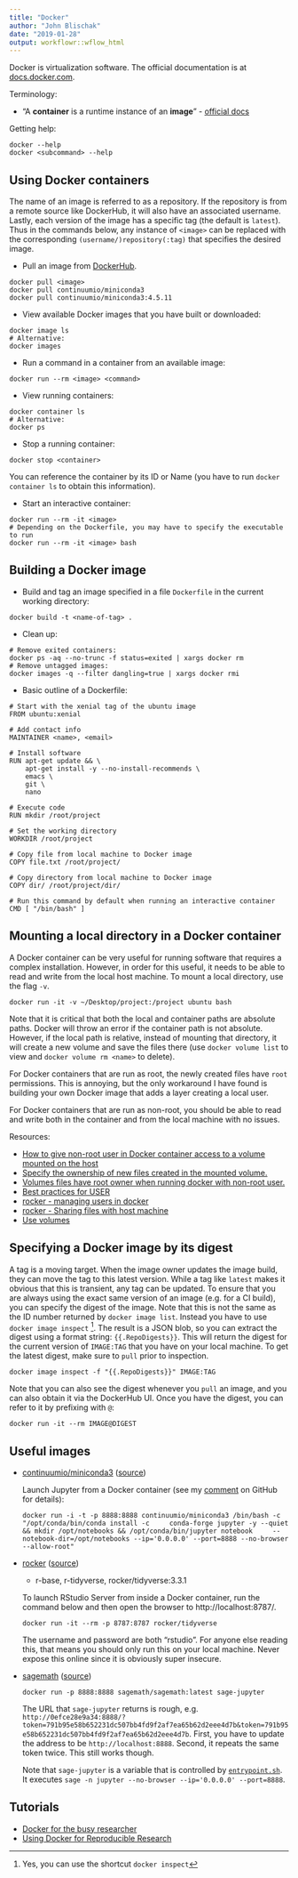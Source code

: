 ```yaml
---
title: "Docker"
author: "John Blischak"
date: "2019-01-28"
output: workflowr::wflow_html
---
```


Docker is virtualization software. The official documentation is at
[docs.docker.com](https://docs.docker.com/).

Terminology:

* "A **container** is a runtime instance of an **image**" -
[official docs](https://docs.docker.com/get-started/#images-and-containers)

Getting help:

```
docker --help
docker <subcommand> --help
```

## Using Docker containers

The name of an image is referred to as a repository. If the repository is from a
remote source like DockerHub, it will also have an associated username. Lastly,
each version of the image has a specific tag (the default is `latest`). Thus in
the commands below, any instance of `<image>` can be replaced with the
corresponding `(username/)repository(:tag)` that specifies the desired image.

* Pull an image from [DockerHub][].

[DockerHub]: https://hub.docker.com

```
docker pull <image>
docker pull continuumio/miniconda3
docker pull continuumio/miniconda3:4.5.11
```

* View available Docker images that you have built or downloaded:

```
docker image ls
# Alternative:
docker images
```

* Run a command in a container from an available image:

```
docker run --rm <image> <command>
```

* View running containers:

```
docker container ls
# Alternative:
docker ps
```

* Stop a running container:

```
docker stop <container>
```

You can reference the container by its ID or Name (you have to run `docker
container ls` to obtain this information).

* Start an interactive container:

```
docker run --rm -it <image>
# Depending on the Dockerfile, you may have to specify the executable to run
docker run --rm -it <image> bash
```

## Building a Docker image

* Build and tag an image specified in a file `Dockerfile` in the current working
directory:

```
docker build -t <name-of-tag> .
```

* Clean up:

```
# Remove exited containers:
docker ps -aq --no-trunc -f status=exited | xargs docker rm
# Remove untagged images:
docker images -q --filter dangling=true | xargs docker rmi
```

* Basic outline of a Dockerfile:

```
# Start with the xenial tag of the ubuntu image
FROM ubuntu:xenial

# Add contact info
MAINTAINER <name>, <email>

# Install software
RUN apt-get update && \
    apt-get install -y --no-install-recommends \
    emacs \
    git \
    nano

# Execute code
RUN mkdir /root/project

# Set the working directory
WORKDIR /root/project

# Copy file from local machine to Docker image
COPY file.txt /root/project/

# Copy directory from local machine to Docker image
COPY dir/ /root/project/dir/

# Run this command by default when running an interactive container
CMD [ "/bin/bash" ]
```

## Mounting a local directory in a Docker container

A Docker container can be very useful for running software that requires a complex installation. However, in order for this useful, it needs to be able to read and write from the local host machine. To mount a local directory, use the flag `-v`.

```
docker run -it -v ~/Desktop/project:/project ubuntu bash
```

Note that it is critical that both the local and container paths are absolute
paths. Docker will throw an error if the container path is not absolute.
However, if the local path is relative, instead of mounting that directory, it
will create a new volume and save the files there (use `docker volume list` to
view and `docker volume rm <name>` to delete).

For Docker containers that are run as root, the newly created files have `root`
permissions. This is annoying, but the only workaround I have found is building
your own Docker image that adds a layer creating a local user.

For Docker containers that are run as non-root, you should be able to read and
write both in the container and from the local machine with no issues.

Resources:

* [How to give non-root user in Docker container access to a volume mounted on the host](https://stackoverflow.com/questions/39397548/how-to-give-non-root-user-in-docker-container-access-to-a-volume-mounted-on-the)
* [Specify the ownership of new files created in the mounted volume.](https://github.com/moby/moby/issues/2372)
* [Volumes files have root owner when running docker with non-root user.](https://github.com/moby/moby/issues/3124)
* [Best practices for USER](https://docs.docker.com/develop/develop-images/dockerfile_best-practices/#user)
* [rocker - managing users in docker](https://github.com/rocker-org/rocker/wiki/managing-users-in-docker)
* [rocker - Sharing files with host machine](https://github.com/rocker-org/rocker/wiki/Sharing-files-with-host-machine)
* [Use volumes](https://docs.docker.com/storage/volumes/)

## Specifying a Docker image by its digest

A tag is a moving target. When the image owner updates the image build, they can
move the tag to this latest version. While a tag like `latest` makes it obvious
that this is transient, any tag can be updated. To ensure that you are always
using the exact same version of an image (e.g. for a CI build), you can specify
the digest of the image. Note that this is not the same as the ID number
returned by `docker image list`. Instead you have to use `docker image inspect`
^[Yes, you can use the shortcut `docker inspect`]. The result is a JSON blob, so
you can extract the digest using a format string: `{{.RepoDigests}}`. This will
return the digest for the current version of `IMAGE:TAG` that you have on your
local machine. To get the latest digest, make sure to `pull` prior to
inspection.

```
docker image inspect -f "{{.RepoDigests}}" IMAGE:TAG
```

Note that you can also see the digest whenever you `pull` an image, and you can
also obtain it via the DockerHub UI. Once you have the digest, you can refer to
it by prefixing with `@`:

```
docker run -it --rm IMAGE@DIGEST
```

## Useful images

* [continuumio/miniconda3](https://hub.docker.com/r/continuumio/miniconda3)
([source](https://github.com/ContinuumIO/docker-images))

    Launch Jupyter from a Docker container (see my
    [comment](https://github.com/ContinuumIO/docker-images/issues/85#issuecomment-437152550)
    on GitHub for details):

    ```
    docker run -i -t -p 8888:8888 continuumio/miniconda3 /bin/bash -c "/opt/conda/bin/conda install -c     conda-forge jupyter -y --quiet && mkdir /opt/notebooks && /opt/conda/bin/jupyter notebook     --notebook-dir=/opt/notebooks --ip='0.0.0.0' --port=8888 --no-browser --allow-root"
    ```

* [rocker](https://hub.docker.com/u/rocker)
([source](https://github.com/rocker-org/rocker))
    * r-base, r-tidyverse, rocker/tidyverse:3.3.1

    To launch RStudio Server from inside a Docker container, run the command below
    and then open the browser to http://localhost:8787/.

    ```
    docker run -it --rm -p 8787:8787 rocker/tidyverse
    ```

    The username and password are both "rstudio". For anyone else reading this,
    that means you should only run this on your local machine. Never expose this
    online since it is obviously super insecure.

* [sagemath](https://hub.docker.com/r/sagemath/sagemath/)
([source](https://github.com/sagemath/sage/blob/master/docker/Dockerfile))

    ```
    docker run -p 8888:8888 sagemath/sagemath:latest sage-jupyter
    ```

    The URL that `sage-jupyter` returns is rough, e.g.
    `http://0efce28e9a34:8888/?token=791b95e58b652231dc507bb4fd9f2af7ea65b62d2eee4d7b&token=791b95e58b652231dc507bb4fd9f2af7ea65b62d2eee4d7b`.
    First, you have to update the address to be `http://localhost:8888`. Second, it
    repeats the same token twice. This still works though.

    Note that `sage-jupyter` is a variable that is controlled by
    [`entrypoint.sh`](https://github.com/sagemath/sage/blob/master/docker/entrypoint.sh).
    It executes `sage -n jupyter --no-browser --ip='0.0.0.0' --port=8888`.

## Tutorials

* [Docker for the busy researcher](http://erick.matsen.org/2018/04/19/docker.html)
* [Using Docker for Reproducible Research](http://tiffanytimbers.com/Using-docker-for-reproducible-research/)
